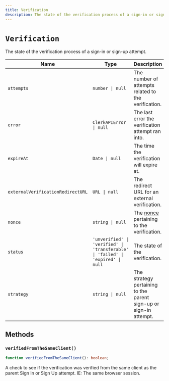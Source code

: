 ```yaml
---
title: Verification
description: The state of the verification process of a sign-in or sign-up attempt.
---
```


# `Verification`

The state of the verification process of a sign-in or sign-up attempt.

| Name | Type | Description |
| --- | --- | --- |
| `attempts` | `number \| null` | The number of attempts related to the verification. |
| `error` | `ClerkAPIError \| null` | The last error the verification attempt ran into. |
| `expireAt` | `Date \| null` | The time the verification will expire at. |
| `externalVerificationRedirectURL` | `URL \| null` | The redirect URL for an external verification. |
| `nonce` | `string \| null` | The [nonce](https://en.wikipedia.org/wiki/Cryptographic_nonce) pertaining to the verification. |
| `status` | `'unverified' \| 'verified' \| 'transferable' \| 'failed' \| 'expired' \| null` | The state of the verification. |
| `strategy` | `string \| null` | The strategy pertaining to the parent sign-up or sign-in attempt. |

## Methods

### `verifiedFromTheSameClient()`

```typescript
function verifiedFromTheSameClient(): boolean;
```

A check to see if the verification was verified from the same client as the parent Sign In or Sign Up attempt. IE: The same browser session.